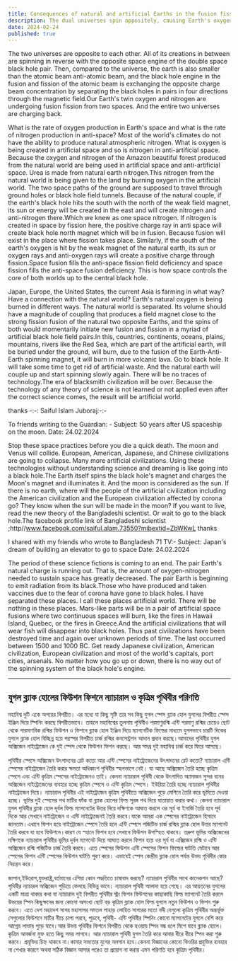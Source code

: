 ```yaml
---
title: Consequences of natural and artificial Earths in the fusion fission of binary black holes
description: The dual universes spin oppositely, causing Earth's oxygen and nitrogen to undergo fusion and fission. Modern artificial environments disrupt natural balance, risking collapse as black hole dynamics dominate.
date: 2024-02-24
published: true
---
```


The two universes are opposite to each other. All of its creations in between are spinning in reverse with the opposite space engine of the double space black hole pair. Then, compared to the universe, the earth is also smaller than the atomic beam anti-atomic beam, and the black hole engine in the fusion and fission of the atomic beam is exchanging the opposite charge beam concentration by separating the black holes in pairs in four directions through the magnetic field.Our Earth's twin oxygen and nitrogen are undergoing fusion fission from two spaces. And the entire two universes are charging back.

What is the rate of oxygen production in Earth's space and what is the rate of nitrogen production in anti-space? Most of the world's climates do not have the ability to produce natural atmospheric nitrogen. What is oxygen is being created in artificial space and so is nitrogen in anti-artificial space. Because the oxygen and nitrogen of the Amazon beautiful forest produced from the natural world are being used in artificial space and anti-artificial space. Urea is made from natural earth nitrogen.This nitrogen from the natural world is being given to the land by burning oxygen in the artificial world. The two space paths of the ground are supposed to travel through ground holes or black hole field tunnels. Because of the natural couple, if the earth's black hole hits the south with the north of the weak field magnet, its sun or energy will be created in the east and will create nitrogen and anti-nitrogen there.Which we knew as one space nitrogen. If nitrogen is created in space by fission here, the positive charge ray in anti space will create black hole north magnet which will be in fusion. Because fusion will exist in the place where fission takes place. Similarly, if the south of the earth's oxygen is hit by the weak magnet of the natural earth, its sun or oxygen rays and anti-oxygen rays will create a positive charge through fission.Space fusion fills the anti-space fission field deficiency and space fission fills the anti-space fusion deficiency. This is how space controls the core of both worlds up to the central black hole.

Japan, Europe, the United States, the current Asia is farming in what way? Have a connection with the natural world? Earth's natural oxygen is being burned in different ways. The natural world is separated. Its volume should have a magnitude of coupling that produces a field magnet close to the strong fission fusion of the natural two opposite Earths, and the spins of both would momentarily initiate new fusion and fission in a myriad of artificial black hole field pairs.In this, countries, continents, oceans, plains, mountains, rivers like the Red Sea, which are part of the artificial earth, will be buried under the ground, will burn, due to the fusion of the Earth-Anti-Earth spinning magnet, it will burn in more volcanic lava. Go to black hole. It will take some time to get rid of artificial waste. And the natural earth will couple up and start spinning slowly again. There will be no traces of technology.The era of blacksmith civilization will be over. Because the technology of any theory of science is not learned or not applied even after the correct science comes, the result will be artificial world.

thanks
-:-: Saiful Islam Juboraj:-:-


To friends writing to the Guardian: - Subject: 50 years after US spaceship on the moon. Date: 24.02.2024

  Stop these space practices before you die a quick death. The moon and Venus will collide. European, American, Japanese, and Chinese civilizations are going to collapse. Many more artificial civilizations. Using these technologies without understanding science and dreaming is like going into a black hole.The Earth itself spins the black hole's magnet and charges the Moon's magnet and illuminates it. And the moon is considered as the sun. If there is no earth, where will the people of the artificial civilization including the American civilization and the European civilization affected by corona go? They know when the sun will be made in the moon?
If you want to live, read the new theory of the Bangladeshi scientist. Or wait to go to the black hole.The facebook profile link of   Bangladeshi scientist ;http//www.facebook.com/saiful.alam.73550?mibextid=ZbWKwL
thanks

I shared with my friends who wrote to Bangladesh 71 TV:- Subject: Japan's dream of building an elevator to go to space Date: 24.02.2024

The period of these science fictions is coming to an end. The pair Earth's natural charge is running out. That is, the amount of oxygen-nitrogen needed to sustain space has greatly decreased. The pair Earth is beginning to emit radiation from its black.Those who have produced and taken vaccines due to the fear of corona have gone to black holes. I have separated these places. I call these places artificial world. There will be nothing in these places. Mars-like parts will be in a pair of artificial space fusions where two continuous spaces will burn, like the fires in Hawaii Island, Quebec, or the fires in Greece.And the artificial civilizations that will wear fish will disappear into black holes. Thus past civilizations have been destroyed time and again over unknown periods of time. The last occurred between 1500 and 1000 BC. Get ready Japanese civilization, American civilization, European civilization and most of the world's capitals, port cities, arsenals. No matter how you go up or down, there is no way out of the spinning system of the black hole's engine.

---

## যুগল ব্ল‍্যাক হোলের ফিউশন ফিশনে ন‍্যাচারাল ও কৃত্রিম পৃথিবীর পরিণতি

মহাবিশ্ব দুটি একে অপরের বিপরীত। এর মধ‍্যে যা কিছু সৃষ্টি তার সব কিছু যুগল স্পেস ব্ল‍্যাক হোল যুগলের বিপরীত স্পেস ইঞ্জিন দিয়ে স্পিনিং করছে বিপরীতভাবে। তাহলে মহাবিশ্বের তুলনায় পৃথিবীও পরমাণুরশ্মি এন্টি পরমাণু রশ্মির চেয়েও ছোট থেকে পারমাণবিক রশ্মির ফিউশন ও ফিশনে ব্ল‍্যাক হোল ইঞ্জিন দিয়ে ম‍্যাগনেটিক ফিল্ডের মাধ‍্যমে যুগলভাবে চারটি দিকের যুগলে ব্ল‍্যাক হোল বিচ্ছিন্ন হয়ে পরস্পর বিপরীত চার্জ রশ্মির কনসেন্ট্রশন  আদান প্রদান করছে।আমাদের পৃথিবীর যুগল অক্সিজেন নাইট্রোজেন কে দুই স্পেস থেকে ফিউশন ফিশন করছে। আর সমগ্র দুই মহাবিশ্ব চার্জ করে ফিরে আসছে।

পৃথিবীর স্পেসে অক্সিজেন উৎপাদনের রেট কতো আর এন্টি স্পেসের নাইট্রোজেনের উৎপাদনের রেট কতো? ন‍্যাচারাল এন্টি স্পেসের  নাইট্রোজেন তৈরি করার ক্ষমতা অধিকাংশ পৃথিবীর স্হলভাগে নেই। যা আছে অক্সিজেন তৈরি হচ্ছে কৃত্রিম স্পেসে এবং এন্টি কৃত্রিম স্পেসের নাইট্রোজেনও তাই। কেননা ন‍্যাচারাল পৃথিবী থেকে উৎপাদিত অ‍্যামাজন সুন্দর বনের অক্সিজেন নাইট্রোজেনের ব‍্যবহার হচ্ছে কৃত্রিম স্পেসে ও এন্টি কৃত্রিম স্পেসে। ইউরিয়া তৈরি হচ্ছে ন‍্যাচারাল পৃথিবীর নাইট্রোজেন দিয়ে।
ন‍্যাচারাল পৃথিবীর এই নাইট্রোজেন কৃত্রিম পৃথিবীতে অক্সিজেন পুড়ে মেশিনে তৈরি করে ভূমিতে দেওয়া হচ্ছে। ভূমির দুই স্পেসের পথ মাটির ফাঁক বা ব্ল‍্যাক হোলের ফিল্ড সূরঙ্গ পথ দিয়ে যাতায়াত করার কথা। কেননা ন‍্যাচারাল যুগল পৃথিবীর  ব্ল‍্যাক হোল দূর্বল  ফিল্ড ম‍্যাগনেটের উত্তর দিয়ে দক্ষিণকে আঘাত করলে ওর সূর্য বা ইনার্জি তৈরি হ‍বে পূর্ব দিকে আর সেখানে নাইট্রোজেন ও এন্টি নাইট্রোজেনই তৈরি করবে।যাকে আমরা এক স্পেসের নাইট্রোজেন হিসাবে জানতাম।এখানে ফিশন হয়ে নাইট্রোজেন স্পেসে তৈরি হলে এন্টি স্পেসে পজিটিভ চার্জ রশ্মির ব্ল‍্যাক হোল উত্তর ম‍্যাগনেট তৈরি করবে যা হবে ফিউশনে।কারণ যে স্হানে ফিশন হবে সেখানে ফিউশন উপস্হিত থাকবে। তদ্রুপ ভূমির  অক্সিজেনের দক্ষিণকে ন‍্যাচারাল পৃথিবীর ভূমির  দূর্বল ম‍্যাগনেট দিয়ে আঘাত করলে  ফিশন হয়ে ওর সূর্য বা এক্সিজেন রশ্মি ও এন্টি অক্সিজেন রশ্মি পজিটিভ চার্জ তৈরি করবে। এতে স্পেসের ফিউশন এন্টি স্পেসের ফিশন ফিল্ডের ঘাটতি মেটাবে আর স্পেসের ফিশন এন্টি স্পেসের ফিউশন ঘাটতি পূরণ করে। এভাবেই স্পেস কেন্দ্রীয় ব্ল‍্যাক হোল পর্যন্ত উভয় পৃথিবীর কোর নিয়ন্ত্রন করে।

জাপান,ইউরোপ,যুক্তরাষ্ট্র,বর্তমানের এশিয়া কোন পদ্ধতিতে চাষাবাদ করছে? ন‍্যাচারাল পৃথিবীর সাথে কানেকশন আছে? পৃথিবীর ন‍্যাচারল অক্সিজেন পুড়িয়ে ফেলছে বিভিন্ন ভাবে। ন‍্যাচারাল পৃথিবী আলাদা হয়ে গেছে।  এর আয়তনের যুগলের একটি মাত্রা থাকার কথা  যা ন‍্যাচারাল দুই বিপরীত পৃথিবীর স্ট্রং ফিশন ফিউশনের কাছাকাছি ফিল্ড ম‍্যাগনেট তৈরি করলে উভয়ের স্পিন কিছুক্ষনের জন‍্য কোনো অসংখ্য ছোট বড় কৃত্রিম ব্ল‍্যাক হোল  ফিল্ড যুগলে নতুন ফিউশন ও ফিশন শুরু করবে।
এতে দেশ মহাদেশ সাগর মহাসাগর সমতল পাহাড় লোহিত সাগরের মতো নদী যেগুলো কৃত্রিম পৃথিবীর অন্তর্ভূক্ত সেগুলোর ফিউশনে মাটির নীচে চাপা পরবে, পুড়বে, পৃথিবী- এন্টি পৃথিবীর স্পিনিং কোনো ম‍্যাগনেটের যুগলে বেশি করে  আগ্নেয় লাভায় পুড়ে যাবে।আর উভয় পৃথিবীর ফিশনে বিপরীত থেকে হওয়ায় স্পিন বন্ধ হলে মিশে যাবে ব্ল‍্যাক হোলে। কৃত্রিম আবর্জনা মুক্ত হতে কিছু সময় লাগবে। আর ন‍্যাচারাল পৃথিবী যুগল তৈরি করে আবার ধীরে ধীরে স্পিন করা শুরু করবে। প্রযূক্তির চিহ্ন থাকবে না।কামার সভ‍্যতার যুগের অবসান হবে।কেননা বিজ্ঞানের কোনো থিওরির প্রযুক্তির ব‍্যবহার না শেখার কারণে অথবা সঠিক বিজ্ঞান আসার পরেও তা প্রয়োগ না করায় এমন পরিণতি হবে কৃত্রিম পৃথিবীর।
